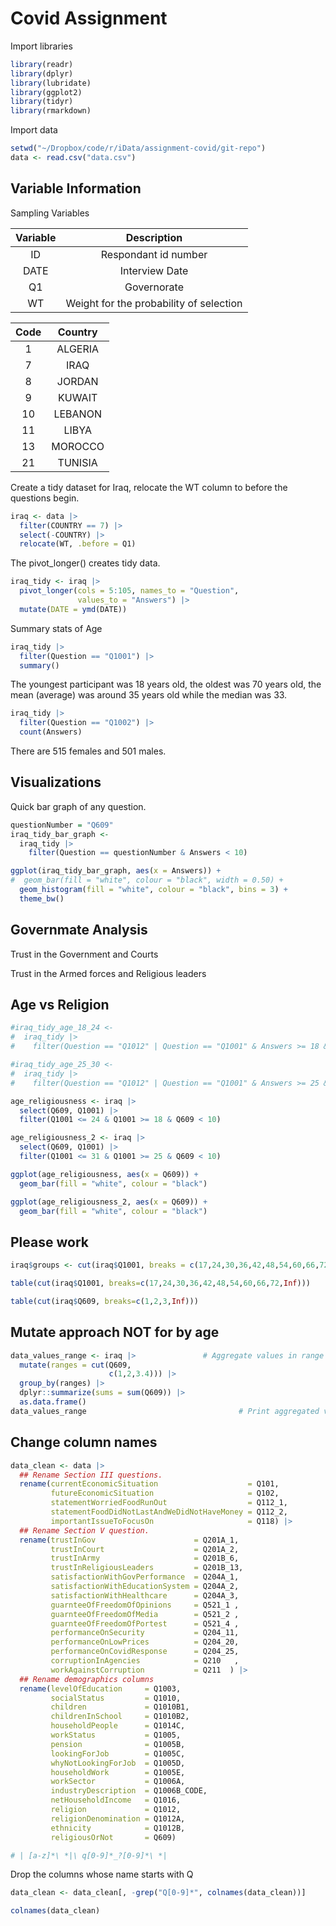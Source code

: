 # Covid Assignment

Import libraries
```r
library(readr)
library(dplyr)
library(lubridate)
library(ggplot2)
library(tidyr)
library(rmarkdown)
```

Import data
```r
setwd("~/Dropbox/code/r/iData/assignment-covid/git-repo")
data <- read.csv("data.csv")
```

## Variable Information

Sampling Variables

| Variable | Description                             |
|:--------:|:---------------------------------------:|
| ID       | Respondant id number                    |
| DATE     | Interview Date                          |
| Q1       | Governorate                             |
| WT       | Weight for the probability of selection | 


| Code | Country |
|:----:|:-------:|
| 1    | ALGERIA |
| 7    | IRAQ    |
| 8    | JORDAN  |
| 9    | KUWAIT  |
| 10   | LEBANON |
| 11   | LIBYA   |
| 13   | MOROCCO |
| 21   | TUNISIA |


Create a tidy dataset for Iraq, relocate the WT column to before the questions
begin.

```r
iraq <- data |>
  filter(COUNTRY == 7) |>
  select(-COUNTRY) |>
  relocate(WT, .before = Q1)
```

The pivot_longer() creates tidy data.

```r
iraq_tidy <- iraq |>
  pivot_longer(cols = 5:105, names_to = "Question",
               values_to = "Answers") |>
  mutate(DATE = ymd(DATE))
```

Summary stats of Age
```r
iraq_tidy |>
  filter(Question == "Q1001") |>
  summary()
```

The youngest participant was 18 years old, the oldest was 70 years old, the mean
(average) was around 35 years old while the median was 33.

```r
iraq_tidy |>
  filter(Question == "Q1002") |>
  count(Answers)
```
There are 515 females and 501 males.

## Visualizations

Quick bar graph of any question.
```r
questionNumber = "Q609"
iraq_tidy_bar_graph <- 
  iraq_tidy |>
    filter(Question == questionNumber & Answers < 10)

ggplot(iraq_tidy_bar_graph, aes(x = Answers)) +
#  geom_bar(fill = "white", colour = "black", width = 0.50) +
  geom_histogram(fill = "white", colour = "black", bins = 3) +
  theme_bw()
```
## Governmate Analysis
Trust in the Government and Courts

Trust in the Armed forces and Religious leaders

## Age vs Religion

```r
#iraq_tidy_age_18_24 <-
#  iraq_tidy |>
#    filter(Question == "Q1012" | Question == "Q1001" & Answers >= 18 & Answers <= 24, .preserve = TRUE)

#iraq_tidy_age_25_30 <-
#  iraq_tidy |>
#    filter(Question == "Q1012" | Question == "Q1001" & Answers >= 25 & Answers <= 30, .preserve = TRUE)

age_religiousness <- iraq |>
  select(Q609, Q1001) |>
  filter(Q1001 <= 24 & Q1001 >= 18 & Q609 < 10)

age_religiousness_2 <- iraq |>
  select(Q609, Q1001) |>
  filter(Q1001 <= 31 & Q1001 >= 25 & Q609 < 10)

ggplot(age_religiousness, aes(x = Q609)) +
  geom_bar(fill = "white", colour = "black")

ggplot(age_religiousness_2, aes(x = Q609)) +
  geom_bar(fill = "white", colour = "black")


```





## Please work

```r
iraq$groups <- cut(iraq$Q1001, breaks = c(17,24,30,36,42,48,54,60,66,72,Inf))

table(cut(iraq$Q1001, breaks=c(17,24,30,36,42,48,54,60,66,72,Inf)))

table(cut(iraq$Q609, breaks=c(1,2,3,Inf)))
```

## Mutate approach NOT for by age
```r
data_values_range <- iraq |>               # Aggregate values in range
  mutate(ranges = cut(Q609,
                      c(1,2,3.4))) |> 
  group_by(ranges) |>
  dplyr::summarize(sums = sum(Q609)) |>
  as.data.frame()
data_values_range                                  # Print aggregated values in range
```

## Change column names

```r
data_clean <- data |>
  ## Rename Section III questions.
  rename(currentEconomicSituation                    = Q101,
         futureEconomicSituation                     = Q102,
         statementWorriedFoodRunOut                  = Q112_1,
         statementFoodDidNotLastAndWeDidNotHaveMoney = Q112_2,
         importantIssueToFocusOn                     = Q118) |>
  ## Rename Section V question.
  rename(trustInGov                      = Q201A_1,
         trustInCourt                    = Q201A_2,
         trustInArmy                     = Q201B_6,
         trustInReligiousLeaders         = Q201B_13,
         satisfactionWithGovPerformance  = Q204A_1,
         satisfactionWithEducationSystem = Q204A_2,
         satisfactionWithHealthcare      = Q204A_3,
         guarnteeOfFreedomOfOpinions     = Q521_1 ,
         guarnteeOfFreedomOfMedia        = Q521_2 ,
         guarnteeOfFreedomOfPortest      = Q521_4 ,
         performanceOnSecurity           = Q204_11,
         performanceOnLowPrices          = Q204_20,
         performanceOnCovidResponse      = Q204_25,
         corruptionInAgencies            = Q210   ,
         workAgainstCorruption           = Q211  ) |>
  ## Rename demographics columns
  rename(levelOfEducation     = Q1003,
         socialStatus         = Q1010,
         children             = Q1010B1,
         childrenInSchool     = Q1010B2,
         householdPeople      = Q1014C,
         workStatus           = Q1005,
         pension              = Q1005B,
         lookingForJob        = Q1005C,
         whyNotLookingForJob  = Q1005D,
         householdWork        = Q1005E,
         workSector           = Q1006A,
         industryDescription  = Q1006B_CODE,
         netHouseholdIncome   = Q1016,
         religion             = Q1012,
         religionDenomination = Q1012A,
         ethnicity            = Q1012B,
         religiousOrNot       = Q609)

# | [a-z]*\ *|\ q[0-9]*_?[0-9]*\ *|
```

Drop the columns whose name starts with Q
```r
data_clean <- data_clean[, -grep("Q[0-9]*", colnames(data_clean))]

colnames(data_clean)
```
